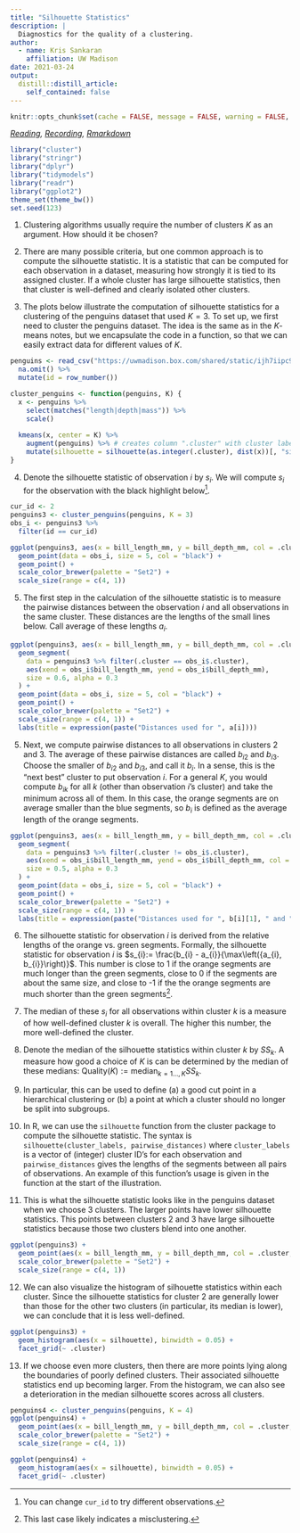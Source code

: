 ```yaml
---
title: "Silhouette Statistics"
description: |
  Diagnostics for the quality of a clustering.
author:
  - name: Kris Sankaran
    affiliation: UW Madison
date: 2021-03-24
output:
  distill::distill_article:
    self_contained: false
---
```


```r
knitr::opts_chunk$set(cache = FALSE, message = FALSE, warning = FALSE, echo = TRUE)
```

_[Reading](http://users.umiacs.umd.edu/~hcorrada/CMSC702/readings/Solutions_ch13.pdf), [Recording](https://mediaspace.wisc.edu/media/Week%209%20%5B4%5D%20Silhouette%20Statistics/1_vj3uij36), [Rmarkdown](https://github.com/krisrs1128/stat479/blob/master/_posts/2021-03-17-week9-4/week9-4.Rmd)_

```r
library("cluster")
library("stringr")
library("dplyr")
library("tidymodels")
library("readr")
library("ggplot2")
theme_set(theme_bw())
set.seed(123)
```

1. Clustering algorithms usually require the number of clusters $K$ as an
argument. How should it be chosen?

2. There are many possible criteria, but one common approach is to compute the
silhouette statistic. It is a statistic that can be computed for each
observation in a dataset, measuring how strongly it is tied to its assigned
cluster. If a whole cluster has large silhouette statistics, then that cluster
is well-defined and clearly isolated other clusters.

3. The plots below illustrate the computation of silhouette statistics for a
clustering of the penguins dataset that used $K = 3$. To set up, we first need
to cluster the penguins dataset. The idea is the same as in the $K$-means notes,
but we encapsulate the code in a function, so that we can easily extract data
for different values of $K$.

```r
penguins <- read_csv("https://uwmadison.box.com/shared/static/ijh7iipc9ect1jf0z8qa2n3j7dgem1gh.csv") %>%
  na.omit() %>%
  mutate(id = row_number())

cluster_penguins <- function(penguins, K) {
  x <- penguins %>%
    select(matches("length|depth|mass")) %>%
    scale()
    
  kmeans(x, center = K) %>%
    augment(penguins) %>% # creates column ".cluster" with cluster label
    mutate(silhouette = silhouette(as.integer(.cluster), dist(x))[, "sil_width"])
}
```

4. Denote the silhouette statistic of observation $i$ by $s_{i}$. We will
compute $s_i$ for the observation with the black highlight below^[You can change
`cur_id` to try different observations.].

```r
cur_id <- 2
penguins3 <- cluster_penguins(penguins, K = 3)
obs_i <- penguins3 %>%
  filter(id == cur_id)
```

```r
ggplot(penguins3, aes(x = bill_length_mm, y = bill_depth_mm, col = .cluster)) +
  geom_point(data = obs_i, size = 5, col = "black") + 
  geom_point() +
  scale_color_brewer(palette = "Set2") +
  scale_size(range = c(4, 1))
```

5. The first step in the calculation of the silhouette statistic is to measure
the pairwise distances between the observation $i$ and all observations in the
same cluster. These distances are the lengths of the small lines below. Call
average of these lengths $a_{i}$.

```r
ggplot(penguins3, aes(x = bill_length_mm, y = bill_depth_mm, col = .cluster)) +
  geom_segment(
    data = penguins3 %>% filter(.cluster == obs_i$.cluster), 
    aes(xend = obs_i$bill_length_mm, yend = obs_i$bill_depth_mm),
    size = 0.6, alpha = 0.3
  ) +
  geom_point(data = obs_i, size = 5, col = "black") + 
  geom_point() +
  scale_color_brewer(palette = "Set2") +
  scale_size(range = c(4, 1)) +
  labs(title = expression(paste("Distances used for ", a[i])))
```

5. Next, we compute pairwise distances to all observations in clusters 2 and 3.
The average of these pairwise distances are called $b_{i2}$ and $b_{i3}$. Choose
the smaller of $b_{i2}$ and $b_{i3}$, and call it $b_{i}$. In a sense, this is
the "next best" cluster to put observation $i$. For a general $K$, you would
compute $b_{ik}$ for all $k$ (other than observation $i$'s cluster) and take the
minimum across all of them. In this case, the orange segments are on average
smaller than the blue segments, so $b_i$ is defined as the average length of the
orange segments.

```r
ggplot(penguins3, aes(x = bill_length_mm, y = bill_depth_mm, col = .cluster)) +
  geom_segment(
    data = penguins3 %>% filter(.cluster != obs_i$.cluster), 
    aes(xend = obs_i$bill_length_mm, yend = obs_i$bill_depth_mm, col = .cluster),
    size = 0.5, alpha = 0.3
  ) +
  geom_point(data = obs_i, size = 5, col = "black") + 
  geom_point() +
  scale_color_brewer(palette = "Set2") +
  scale_size(range = c(4, 1)) +
  labs(title = expression(paste("Distances used for ", b[i][1], " and ", b[i][2])))
```

6. The silhouette statistic for observation $i$ is derived from the relative
lengths of the orange vs. green segments. Formally, the silhouette statistic for
observation $i$ is $s_{i}:= \frac{b_{i} - a_{i}}{\max\left({a_{i},
b_{i}}\right)}$. This number is close to 1 if the orange segments are much
longer than the green segments, close to 0 if the segments are about the same
size, and close to -1 if the the orange segments are much shorter than the green
segments^[This last case likely indicates a misclustering.].

7. The median of these $s_{i}$ for all observations within cluster $k$ is a
measure of how well-defined cluster $k$ is overall. The higher this number, the
more well-defined the cluster.

8. Denote the median of the silhouette statistics within cluster $k$ by
$SS_{k}$. A measure how good a choice of $K$ is can be determined by the median
of these medians: $\text{Quality}(K) := \text{median}_{k = 1 \dots, K} SS_{k}$.

9. In particular, this can be used to define (a) a good cut point in a
hierarchical clustering or (b) a point at which a cluster should no longer be
split into subgroups.

10. In R, we can use the `silhouette` function from the cluster package to
compute the silhouette statistic.  The syntax is `silhouette(cluster_labels,
pairwise_distances)` where `cluster_labels` is a vector of (integer) cluster
ID's for each observation and `pairwise_distances` gives the lengths of the
segments between all pairs of observations. An example of this function's usage
is given in the function at the start of the illustration.

11. This is what the silhouette statistic looks like in the penguins dataset
when we choose 3 clusters. The larger points have lower silhouette statistics.
This points between clusters 2 and 3 have large silhouette statistics because
those two clusters blend into one another.

```r
ggplot(penguins3) +
  geom_point(aes(x = bill_length_mm, y = bill_depth_mm, col = .cluster, size = silhouette)) +
  scale_color_brewer(palette = "Set2") +
  scale_size(range = c(4, 1))
```

12. We can also visualize the histogram of silhouette statistics within each
cluster. Since the silhouette statistics for cluster 2 are generally lower than
those for the other two clusters (in particular, its median is lower), we can
conclude that it is less well-defined.

```r
ggplot(penguins3) +
  geom_histogram(aes(x = silhouette), binwidth = 0.05) +
  facet_grid(~ .cluster)
```

13. If we choose even more clusters, then there are more points lying along the
boundaries of poorly defined clusters. Their associated silhouette statistics
end up becoming larger. From the histogram, we can also see a deterioration in
the median silhouette scores across all clusters.

```r
penguins4 <- cluster_penguins(penguins, K = 4)
ggplot(penguins4) +
  geom_point(aes(x = bill_length_mm, y = bill_depth_mm, col = .cluster, size = silhouette)) +
  scale_color_brewer(palette = "Set2") +
  scale_size(range = c(4, 1))
```

```r
ggplot(penguins4) +
  geom_histogram(aes(x = silhouette), binwidth = 0.05) +
  facet_grid(~ .cluster)
```